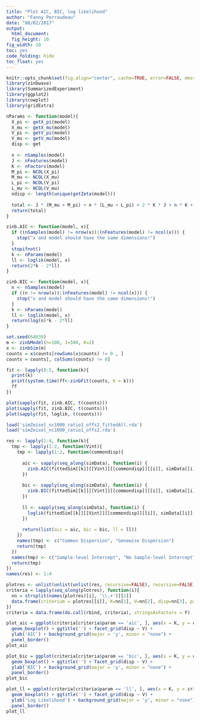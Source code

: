 ```yaml
---
title: "Plot AIC, BIC, log likelihood"
author: "Fanny Perraudeau"
date: "08/02/2017"
output: 
  html_document: 
  fig_height: 10
fig_width: 10
toc: yes
code_folding: hide
toc_float: yes
---
```

```r
knitr::opts_chunk$set(fig.align="center", cache=TRUE, error=FALSE, message=FALSE, warning=TRUE, fig.width=6, fig.height=6)
library(zinbwave)
library(SummarizedExperiment)
library(ggplot2)
library(cowplot)
library(gridExtra)
```


```r
nParams <- function(model){
  X_pi <- getX_pi(model)
  X_mu <- getX_mu(model)
  V_pi <- getV_pi(model)
  V_mu <- getV_mu(model)
  disp <- get
  
  n <- nSamples(model)
  J <- nFeatures(model)
  K <- nFactors(model)
  M_pi <- NCOL(X_pi)
  M_mu <- NCOL(X_mu)
  L_pi <- NCOL(V_pi)
  L_mu <- NCOL(V_mu)
  ndisp <- length(unique(getZeta(model)))
  
  total <- J * (M_mu + M_pi) + n * (L_mu + L_pi) + 2 * K * J + n * K + ndisp
  return(total)
}

zinb.AIC <- function(model, x){
  if ((nSamples(model) != nrow(x))|(nFeatures(model) != ncol(x))) {
    stop("x and model should have the same dimensions!")
  }
  stopifnot()
  k <- nParams(model)
  ll <- loglik(model, x)
  return(2*k - 2*ll)
}

zinb.BIC <- function(model, x){
  n <- nSamples(model)
  if ((n != nrow(x))|(nFeatures(model) != ncol(x))) {
    stop("x and model should have the same dimensions!")
  }
  k <- nParams(model)
  ll <- loglik(model, x)
  return(log(n)*k - 2*ll)
}

```

```r
set.seed(64839)
m <- zinbModel(n=100, J=500, K=2)
x <- zinbSim(m)
counts = x$counts[rowSums(x$counts) != 0 , ]
counts = counts[, colSums(counts) != 0]

fit <- lapply(0:5, function(k){
  print(k)
  print(system.time(ff<-zinbFit(counts, K = k)))
  ff
})

plot(sapply(fit, zinb.AIC, t(counts)))
plot(sapply(fit, zinb.BIC, t(counts)))
plot(sapply(fit, loglik, t(counts)))
```

```r
load('simZeisel_nc1000_ratio1_offs2_fittedAll.rda')
load('simZeisel_nc1000_ratio1_offs2.rda')

res <- lapply(1:4, function(k){
  tmp <- lapply(1:2, function(Vint){
    tmp <- lapply(1:2, function(commondisp){
      
      aic <- sapply(seq_along(simData), function(i) {
        zinb.AIC(fittedSim[[k]][[Vint]][[commondisp]][[i]], simData[[i]][['counts']])
      })
      
      bic <- sapply(seq_along(simData), function(i) {
        zinb.BIC(fittedSim[[k]][[Vint]][[commondisp]][[i]], simData[[i]][['counts']])
      })
      
      ll <- sapply(seq_along(simData), function(i) {
        loglik(fittedSim[[k]][[Vint]][[commondisp]][[i]], simData[[i]][['counts']])
      })
      
      return(list(aic = aic, bic = bic, ll = ll))
    })
    names(tmp) <- c("Common Dispersion", "Genewise Dispersion")
    return(tmp)
  })
  names(tmp) <- c("Sample-level Intercept", "No Sample-level Intercept")
  return(tmp)
})
names(res) <- 1:4
```

```r
plotres <- unlist(unlist(unlist(res, recursive=FALSE), recursive=FALSE), recursive=FALSE)
criteria = lapply(seq_along(plotres), function(i){
  nn = strsplit(names(plotres)[i], '\\.+')[[1]]
  data.frame(criterium = plotres[[i]], K=nn[1], V=nn[2], disp=nn[3], param=nn[4])
})
criteria = data.frame(do.call(rbind, criteria), stringsAsFactors = F)
```

```r
plot_aic = ggplot(criteria[criteria$param == 'aic', ], aes(x = K, y = criterium)) + 
  geom_boxplot() + ggtitle('') + facet_grid(disp ~ V) + 
  ylab('AIC') + background_grid(major = 'y', minor = "none") + 
  panel_border()
plot_aic
```

```r
plot_bic = ggplot(criteria[criteria$param == 'bic', ], aes(x = K, y = criterium)) + 
  geom_boxplot() + ggtitle('') + facet_grid(disp ~ V) + 
  ylab('BIC') + background_grid(major = 'y', minor = "none") + 
  panel_border()
plot_bic
```

```r
plot_ll = ggplot(criteria[criteria$param == 'll', ], aes(x = K, y = criterium)) + 
  geom_boxplot() + ggtitle('') + facet_grid(disp ~ V) + 
  ylab('Log Likelihood') + background_grid(major = 'y', minor = "none") + 
  panel_border()
plot_ll

```